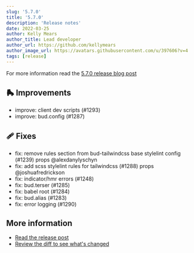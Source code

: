 ```yaml
---
slug: '5.7.0'
title: '5.7.0'
description: 'Release notes'
date: 2022-03-25
author: Kelly Mears
author_title: Lead developer
author_url: https://github.com/kellymears
author_image_url: https://avatars.githubusercontent.com/u/397606?v=4
tags: [release]
---
```


For more information read the [5.7.0 release blog post](/blog/5.7.0)

<!--truncate-->

## 🛼 Improvements

- improve: client dev scripts (#1293)
- improve: bud.config (#1287)

## 🩹 Fixes

- fix: remove rules section from bud-tailwindcss base stylelint config (#1239) props @alexdanylyschyn
- fix: add scss stylelint rules for tailwindcss (#1288) props @joshuafredrickson
- fix: indicator/hmr errors (#1248)
- fix: bud.terser (#1285)
- fix: babel root (#1284)
- fix: bud.alias (#1283)
- fix: error logging (#1290)

## More information

- [Read the release post](/blog/5.7.0)
- [Review the diff to see what's changed](https://github.com/roots/bud/compare/v5.6.0...v5.7.0)
